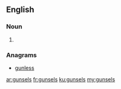 ==English==

===Noun===
{{head|en|noun plural form}}

# {{plural of|gunsel|lang=en}}

===Anagrams===
* [[gunless#English|gunless]]

[[ar:gunsels]]
[[fr:gunsels]]
[[ku:gunsels]]
[[my:gunsels]]